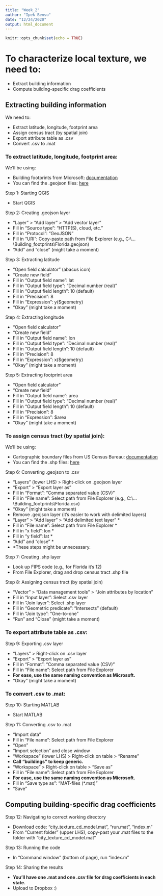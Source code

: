 ```yaml
---
title: "Week_2"
author: "Ipek Bensu"
date: "12/24/2020"
output: html_document
---
```


```r
knitr::opts_chunk$set(echo = TRUE)
```

# To characterize local texture, we need to:  

- Extract building information  
- Compute building-specific drag coefficients  

## Extracting building information  

We need to:  

- Extract latitude, longitude, footprint area  
- Assign census tract (by spatial join)  
- Export attribute table as .csv  
- Convert .csv to .mat  

### To extract latitude, longitude, footprint area:  

We'll be using:  

- Building footprints from Microsoft: [documentation](https://github.com/microsoft/USBuildingFootprints)  
- You can find the .geojson files: [here](https://www.dropbox.com/s/u37ke3lrcs7ovn4/Building_footprints.zip?dl=0)  

Step 1: Starting QGIS  

- Start QGIS  

Step 2: Creating .geojson layer  

- "Layer" > "Add layer" > "Add vector layer"  
- Fill in "Source type": "HTTP(S), cloud, etc."  
- Fill in "Protocol": "GeoJSON"  
- Fill in "URI": Copy-paste path from File Explorer (e.g., C:&#92;...&#92;Building_footprints&#92;Florida.geojson)  
- "Add" and "close" (might take a moment)  

Step 3: Extracting latitude  

- "Open field calculator" (abacus icon)  
- "Create new field"  
- Fill in "Output field name": lat  
- Fill in "Output field type": "Decimal number (real)"  
- Fill in "Output field length": 10 (default)  
- Fill in "Precision": 8  
- Fill in "Expression": y($geometry)  
- "Okay" (might take a moment)  

Step 4: Extracting longitude  

- "Open field calculator"  
- "Create new field"  
- Fill in "Output field name": lon  
- Fill in "Output field type": "Decimal number (real)"  
- Fill in "Output field length": 10 (default)  
- Fill in "Precision": 8  
- Fill in "Expression": x($geometry)  
- "Okay" (might take a moment)  

Step 5: Extracting footprint area  

- "Open field calculator"  
- "Create new field"  
- Fill in "Output field name": area  
- Fill in "Output field type": "Decimal number (real)"  
- Fill in "Output field length": 10 (default)  
- Fill in "Precision": 8  
- Fill in "Expression": $area   
- "Okay" (might take a moment)  

### To assign census tract (by spatial join):  

We'll be using:  

- Cartographic boundary files from US Census Bureau: [documentation](https://www.census.gov/geographies/mapping-files/time-series/geo/carto-boundary-file.html)  
- You can find the .shp files: [here](https://www.dropbox.com/s/pd6gizwcswfcivr/Census_tracts.zip?dl=0)  

Step 6: Converting .geojson to .csv  

- "Layers" (lower LHS) > Right-click on .geojson layer  
- "Export" > "Export layer as"  
- Fill in "Format": "Comma separated value (CSV)"  
- Fill in "File name": Select path from File Explorer (e.g., C:&#92;...&#92;Building_footprints&#92;Florida.csv)  
- "Okay" (might take a moment)  
- Remove .geojson layer (it's easier to work with delimited layers)  
- "Layer" > "Add layer" > "Add delimited text layer" *  
- Fill in "File name": Select path from File Explorer *  
- Fill in "x field": lon *  
- Fill in "y field": lat *  
- "Add" and "close" *  
- *These steps might be unnecessary.  

Step 7: Creating .shp layer  

- Look up FIPS code (e.g., for Florida it's 12)  
- From File Explorer, drag and drop census tract .shp file  

Step 8: Assigning census tract (by spatial join)  

- "Vector" > "Data management tools" > "Join attributes by location"  
- Fill in "Input layer": Select .csv layer  
- Fill in "Join layer": Select .shp layer  
- Fill in "Geometric predicate": "Intersects" (default)  
- Fill in "Join type": "One-to-one"  
- "Run" and "Close" (might take a moment)  

### To export attribute table as .csv:  

Step 9: Exporting .csv layer  

- "Layers" > Right-click on .csv layer  
- "Export" > "Export layer as"  
- Fill in "Format": "Comma separated value (CSV)"  
- Fill in "File name": Select path from File Explorer  
- **For ease, use the same naming convention as Microsoft.**  
- "Okay" (might take a moment)  

### To convert .csv to .mat:  

Step 10: Starting MATLAB  

- Start MATLAB  

Step 11: Converting .csv to .mat  

- "Import data"  
- Fill in "File name": Select path from File Explorer  
- "Open"  
- "Import selection" and close window  
- "Workspace" (lower LHS) > Right-click on table > "Rename"  
- **Call "buildings" to keep generic.**  
- "Workspace" > Right-click on table > "Save as"  
- Fill in "File name": Select path from File Explorer  
- **For ease, use the same naming convention as Microsoft.**  
- Fill in "Save type as": "MAT-files (*.mat)"  
- "Save"  

## Computing building-specific drag coefficients  

Step 12: Navigating to correct working directory  

- Download code: "city_texture_cd_model.mat", "run.mat", "index.m"  
- From "Current folder" (upper LHS), copy-past your .mat files to the folder with "city_texture_cd_model.mat"  

Step 13: Running the code  

- In "Command window" (bottom of page), run "index.m"  

Step 14: Sharing the results  

- **You'll have one .mat and one .csv file for drag coefficients in each state.**  
- Upload to Dropbox :)  
